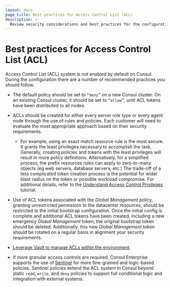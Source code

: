 ```yaml
---
layout: docs
page_title: Best practices for Access Control List (ACL)
description: >-
  Review security considerations and best practices for the configuration of the Access Control List (ACL) system in Consul.
---
```


# Best practices for Access Control List (ACL)

Access Control List (ACL) system is not enabled by default on Consul. During the configuration there are a number of recommended practices you should follow.

- The default policy should be set to `“deny”` on a new Consul cluster. On an existing Consul cluster, it should be set to `“allow”`, until ACL tokens have been distributed to all nodes.

- ACLs should be created for either every server role type or every agent node through the use of rules and policies. Each customer will need to evaluate the most appropriate approach based on their security requirements.

  - For example, using an exact match resource rule is the most secure. It
  grants the least privileges necessary to accomplish the task. Generally,
  creating policies and tokens with the least privileges will result in more policy definitions. Alternatively, for a simplified process, the prefix resources rules can apply to zero-to-many objects (eg web servers, database servers, etc.) The trade-off of a less complicated token creation process is the potential for wider blast radius on the token or possible workload compromise. For additional details, refer to the [Understand Access Control Privileges](/consul/tutorials/security/access-control-manage-policies) tutorial.

- Use of ACL tokens associated with the _Global Management_ policy, granting unrestricted permission to the datacenter resources, should be restricted to the initial bootstrap configuration. Once the initial config is complete and additional ACL tokens have been created, including a new emergency _Global Management_ token, the original bootstrap token should be deleted. Additionally, this new _Global Management_ token should be rotated on a regular basis in alignment your security requirements.

- [Leverage Vault to manage ACLs within the environment](/consul/tutorials/vault-secure/vault-consul-secrets).

- If more granular access controls are required, Consul Enterprise supports the use of [Sentinel](/sentinel) for more fine-grained and logic-based policies. Sentinel policies extend the ACL system in Consul beyond static `read`, `write`, and `deny` policies to support full conditional logic and integration with external systems.